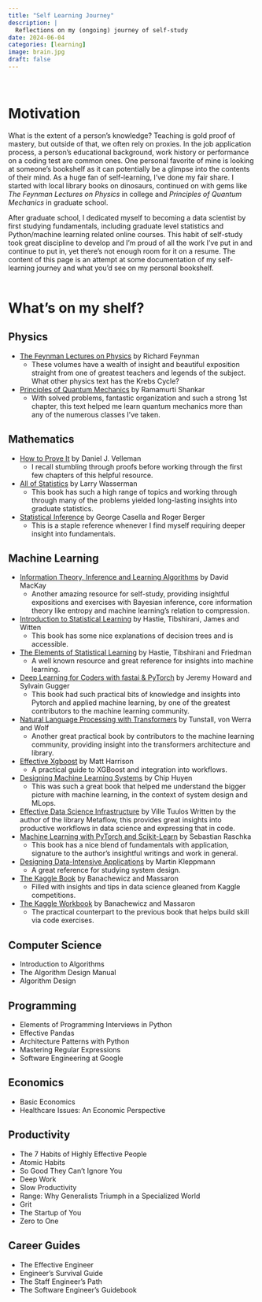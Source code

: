 ---
title: "Self Learning Journey"
description: |
  Reflections on my (ongoing) journey of self-study
date: 2024-06-04
categories: [learning]
image: brain.jpg
draft: false
---


<br>

# Motivation 
What is the extent of a person's knowledge? Teaching is gold proof of mastery, but outside of that, we often rely on proxies. In the job application process, a person's educational background, work history or performance on a coding test are common ones. One personal favorite of mine is looking at someone's bookshelf as it can potentially be a glimpse into the contents of their mind. As a huge fan of self-learning, I've done my fair share. I started with local library books on dinosaurs, continued on with gems like *The Feynman Lectures on Physics* in college and *Principles of Quantum Mechanics* in graduate school.  


After graduate school, I dedicated myself to becoming a data scientist by first studying fundamentals, including graduate level statistics and Python/machine learning related online courses. This habit of self-study took great discipline to develop and I'm proud of all the work I've put in and continue to put in, yet there's not enough room for it on a resume. The content of this page is an attempt at some documentation of my self-learning journey and what you'd see on my personal bookshelf.    
<br>


# What's on my shelf?

## Physics
- [The Feynman Lectures on Physics](https://www.feynmanlectures.caltech.edu/index.html) by Richard Feynman
  - These volumes have a wealth of insight and beautiful exposition straight from one of greatest teachers and legends of the subject. What other physics text has the Krebs Cycle?
- [Principles of Quantum Mechanics](https://www.amazon.com/Principles-Quantum-Mechanics-2nd-Shankar/dp/0306447908/ref=asc_df_0306447908?mcid=9ac2bf11d48e36a7a5fb25f3a3845ea3&hvocijid=6271115953609912194-0306447908-&hvexpln=73&tag=hyprod-20&linkCode=df0&hvadid=721245378154&hvpos=&hvnetw=g&hvrand=6271115953609912194&hvpone=&hvptwo=&hvqmt=&hvdev=c&hvdvcmdl=&hvlocint=&hvlocphy=9191415&hvtargid=pla-2281435179538&psc=1) by Ramamurti Shankar
  - With solved problems, fantastic organization and such a strong 1st chapter, this text helped me learn quantum mechanics more than any of the numerous classes I've taken.

## Mathematics

- [How to Prove It](https://www.amazon.com/How-Prove-Structured-Daniel-Velleman/dp/110842418X/ref=asc_df_110842418X?mcid=5af9469a059e313b9ba60a74ff76f0aa&hvocijid=15755551501711694689-110842418X-&hvexpln=73&tag=hyprod-20&linkCode=df0&hvadid=721245378154&hvpos=&hvnetw=g&hvrand=15755551501711694689&hvpone=&hvptwo=&hvqmt=&hvdev=c&hvdvcmdl=&hvlocint=&hvlocphy=9191415&hvtargid=pla-2281435178098&psc=1) by Daniel J. Velleman
  - I recall stumbling through proofs before working through the first few chapters of this helpful resource.
- [All of Statistics](https://www.amazon.com/All-Statistics-Statistical-Inference-Springer/dp/1441923225) by Larry Wasserman
  - This book has such a high range of topics and working through through many of the problems yielded long-lasting insights into graduate statistics.
- [Statistical Inference](https://www.amazon.com/Statistical-Inference-George-Casella/dp/0534243126) by George Casella and Roger Berger 
  - This is a staple reference whenever I find myself requiring deeper insight into fundamentals.

## Machine Learning

- [Information Theory, Inference and Learning Algorithms](https://www.amazon.com/Information-Theory-Inference-Learning-Algorithms/dp/0521642981) by David MacKay
  - Another amazing resource for self-study, providing insightful expositions and exercises with Bayesian inference, core information theory like entropy and machine learning's relation to compression. 
- [Introduction to Statistical Learning](https://www.statlearning.com/) by Hastie, Tibshirani, James and Witten
  - This book has some nice explanations of decision trees and is accessible.
- [The Elements of Statistical Learning](https://www.amazon.com/Elements-Statistical-Learning-Prediction-Statistics/dp/0387848576) by Hastie, Tibshirani and Friedman
  - A well known resource and great reference for insights into machine learning.
- [Deep Learning for Coders with fastai & PyTorch](https://www.amazon.com/Deep-Learning-Coders-fastai-PyTorch/dp/1492045527) by Jeremy Howard and Sylvain Gugger
  - This book had such practical bits of knowledge and insights into Pytorch and applied machine learning, by one of the greatest contributors to the machine learning community.
- [Natural Language Processing with Transformers](https://www.amazon.com/Natural-Language-Processing-Transformers-Revised/dp/1098136799#) by Tunstall, von Werra and Wolf
  - Another great practical book by contributors to the machine learning community, providing insight into the transformers architecture and library.

- [Effective Xgboost](https://www.amazon.com/Effective-XGBoost-Optimizing-Understanding-Classification/dp/1792310390) by Matt Harrison
  - A practical guide to XGBoost and integration into workflows.
- [Designing Machine Learning Systems](https://www.amazon.com/Designing-Machine-Learning-Systems-Production-Ready/dp/1098107969) by Chip Huyen
  - This was such a great book that helped me understand the bigger picture with machine learning, in the context of system design and MLops.
- [Effective Data Science Infrastructure](https://www.amazon.com/Effective-Data-Science-Infrastructure-scientists/dp/1617299197) by Ville Tuulos
  Written by the author of the library Metaflow, this provides great insights into productive workflows in data science and expressing that in code.
- [Machine Learning with PyTorch and Scikit-Learn](https://www.amazon.com/Machine-Learning-PyTorch-Scikit-Learn-learning-ebook/dp/B09NW48MR1) by Sebastian Raschka
  - This book has a nice blend of fundamentals with application, signature to the author's insightful writings and work in general.
- [Designing Data-Intensive Applications](https://www.amazon.com/Designing-Data-Intensive-Applications-Reliable-Maintainable/dp/1449373321) by Martin Kleppmann
  - A great reference for studying system design.
- [The Kaggle Book](https://www.amazon.com/Data-Analysis-Machine-Learning-Kaggle/dp/1801817472) by Banachewicz and Massaron
  - Filled with insights and tips in data science gleaned from Kaggle competitions.
- [The Kaggle Workbook](https://www.amazon.com/Kaggle-Workbook-Self-learning-exercises-competitions/dp/1804611212) by Banachewicz and Massaron
  - The practical counterpart to the previous book that helps build skill via code exercises.


## Computer Science

- Introduction to Algorithms
- The Algorithm Design Manual
- Algorithm Design 

## Programming

- Elements of Programming Interviews in Python
- Effective Pandas
- Architecture Patterns with Python
- Mastering Regular Expressions
- Software Engineering at Google

## Economics
- Basic Economics
- Healthcare Issues: An Economic Perspective

## Productivity

- The 7 Habits of Highly Effective People
- Atomic Habits
- So Good They Can't Ignore You
- Deep Work
- Slow Productivity
- Range: Why Generalists Triumph in a Specialized World
- Grit
- The Startup of You
- Zero to One

## Career Guides

- The Effective Engineer
- Engineer's Survival Guide
- The Staff Engineer's Path
- The Software Engineer's Guidebook